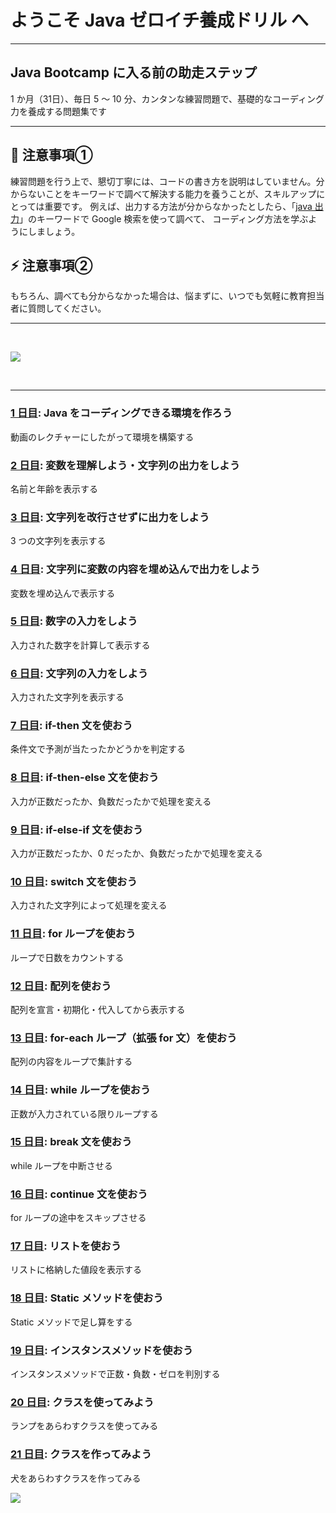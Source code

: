 # ようこそ Java ゼロイチ養成ドリル へ

---

## Java Bootcamp に入る前の助走ステップ

1 か月（31日）、毎日 5 ～ 10 分、カンタンな練習問題で、基礎的なコーディング力を養成する問題集です

---

## 🥇 注意事項①  

練習問題を行う上で、懇切丁寧には、コードの書き方を説明はしていません。分からないことをキーワードで調べて解決する能力を養うことが、スキルアップにとっては重要です。
例えば、出力する方法が分からなかったとしたら、「[java 出力](https://www.google.com/search?q=java+出力)」のキーワードで Google 検索を使って調べて、
コーディング方法を学ぶようにしましょう。

## ⚡️ 注意事項②  

もちろん、調べても分からなかった場合は、悩まずに、いつでも気軽に教育担当者に質問してください。

---

<br />

![](./java-zero-to-one-logo.svg)

<br />

---

### [1 日目](./day01/develop-env): Java をコーディングできる環境を作ろう
動画のレクチャーにしたがって環境を構築する

### [2 日目](./day02/print-variables): 変数を理解しよう・文字列の出力をしよう
名前と年齢を表示する

### [3 日目](./day03/print-without-new-line): 文字列を改行させずに出力をしよう
3 つの文字列を表示する

### [4 日目](./day04/print-with-format): 文字列に変数の内容を埋め込んで出力をしよう
変数を埋め込んで表示する

### [5 日目](./day05/input-numeric): 数字の入力をしよう
入力された数字を計算して表示する

### [6 日目](./day06/input-string): 文字列の入力をしよう
入力された文字列を表示する

### [7 日目](./day07/if-then): if-then 文を使おう
条件文で予測が当たったかどうかを判定する

### [8 日目](./day08/if-then-else): if-then-else 文を使おう
入力が正数だったか、負数だったかで処理を変える

### [9 日目](./day09/if-else-if): if-else-if 文を使おう
入力が正数だったか、0 だったか、負数だったかで処理を変える

### [10 日目](./day10/switch-statement): switch 文を使おう
入力された文字列によって処理を変える

### [11 日目](./day11/for-loop): for ループを使おう
ループで日数をカウントする

### [12 日目](./day12/array): 配列を使おう
配列を宣言・初期化・代入してから表示する

### [13 日目](./day13/for-each-loop): for-each ループ（拡張 for 文）を使おう
配列の内容をループで集計する

### [14 日目](./day14/while-loop): while ループを使おう
正数が入力されている限りループする

### [15 日目](./day15/break-statement): break 文を使おう
while ループを中断させる

### [16 日目](./day16/continue-statement): continue 文を使おう
for ループの途中をスキップさせる

### [17 日目](./day17/list): リストを使おう
リストに格納した値段を表示する

### [18 日目](./day18/static-method): Static メソッドを使おう
Static メソッドで足し算をする

### [19 日目](./day19/instance-method): インスタンスメソッドを使おう
インスタンスメソッドで正数・負数・ゼロを判別する

### [20 日目](./day20/use-class): クラスを使ってみよう
ランプをあらわすクラスを使ってみる

### [21 日目](./day21/make-class): クラスを作ってみよう
犬をあらわすクラスを作ってみる

![](./zero_to_one.jpg)
